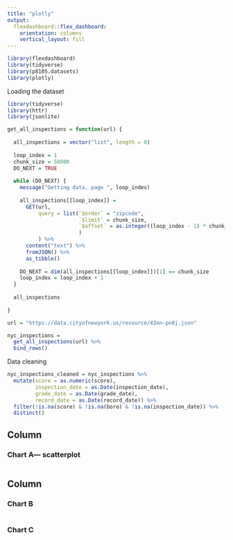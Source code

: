 ```yaml
---
title: "plotly"
output: 
  flexdashboard::flex_dashboard:
    orientation: columns
    vertical_layout: fill
---
```


```r
library(flexdashboard)
library(tidyverse)
library(p8105.datasets)
library(plotly)
```

Loading the dataset

```r
library(tidyverse)
library(httr)
library(jsonlite)

get_all_inspections = function(url) {
  
  all_inspections = vector("list", length = 0)
  
  loop_index = 1
  chunk_size = 50000
  DO_NEXT = TRUE
  
  while (DO_NEXT) {
    message("Getting data, page ", loop_index)
    
    all_inspections[[loop_index]] = 
      GET(url,
          query = list(`$order` = "zipcode",
                       `$limit` = chunk_size,
                       `$offset` = as.integer((loop_index - 1) * chunk_size)
                       )
          ) %>%
      content("text") %>%
      fromJSON() %>%
      as_tibble()
    
    DO_NEXT = dim(all_inspections[[loop_index]])[1] == chunk_size
    loop_index = loop_index + 1
  }
  
  all_inspections
  
}

url = "https://data.cityofnewyork.us/resource/43nn-pn8j.json"

nyc_inspections = 
  get_all_inspections(url) %>%
  bind_rows() 
```
Data cleaning
```r
nyc_inspections_cleaned = nyc_inspections %>%
  mutate(score = as.numeric(score), 
         inspection_date = as.Date(inspection_date),
         grade_date = as.Date(grade_date),
         record_date = as.Date(record_date)) %>%
  filter(!is.na(score) & !is.na(boro) & !is.na(inspection_date)) %>%
  distinct()
```


Column {data-width=650}
-----------------------------------------------------------------------

### Chart A--- scatterplot

```r

```

Column {data-width=350}
-----------------------------------------------------------------------

### Chart B

```r

```

### Chart C

```r

```

